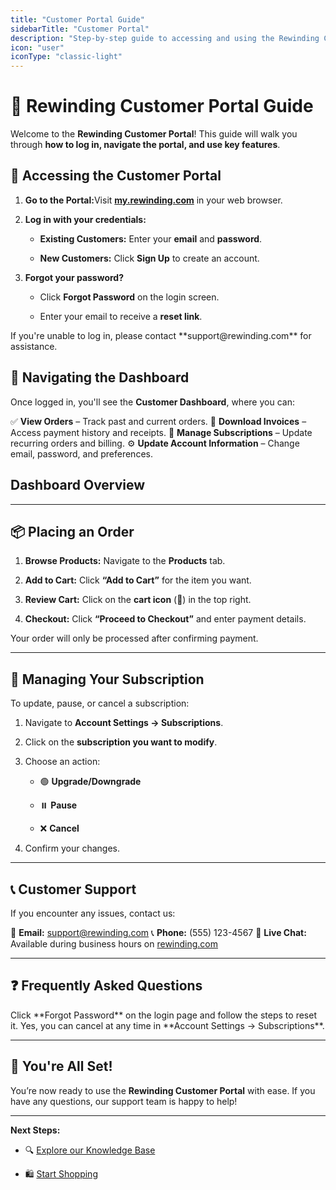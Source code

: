 ```yaml
---
title: "Customer Portal Guide"
sidebarTitle: "Customer Portal"
description: "Step-by-step guide to accessing and using the Rewinding Customer Portal."
icon: "user"
iconType: "classic-light"
---
```


# 🏥 Rewinding Customer Portal Guide

Welcome to the **Rewinding Customer Portal**! This guide will walk you through **how to log in, navigate the portal, and use key features**.

## 🚀 Accessing the Customer Portal

1. **Go to the Portal:**&#x56;isit [**my.rewinding.com**](https://my.rewinding.com) in your web browser.

2. **Log in with your credentials:**

   * **Existing Customers:** Enter your **email** and **password**.

   * **New Customers:** Click **Sign Up** to create an account.

3. **Forgot your password?**

   * Click **Forgot Password** on the login screen.

   * Enter your email to receive a **reset link**.

<Warning>
  If you're unable to log in, please contact **support@rewinding.com** for assistance.
</Warning>

## 📌 Navigating the Dashboard

Once logged in, you'll see the **Customer Dashboard**, where you can:

✅ **View Orders** – Track past and current orders.
📑 **Download Invoices** – Access payment history and receipts.
🔄 **Manage Subscriptions** – Update recurring orders and billing.
⚙️ **Update Account Information** – Change email, password, and preferences.

## **Dashboard Overview**



***

## 📦 Placing an Order

1. **Browse Products:** Navigate to the **Products** tab.

2. **Add to Cart:** Click **“Add to Cart”** for the item you want.

3. **Review Cart:** Click on the **cart icon** (🛒) in the top right.

4. **Checkout:** Click **“Proceed to Checkout”** and enter payment details.

<Callout type="warning">
  Your order will only be processed after confirming payment.
</Callout>

***

## 🔄 Managing Your Subscription

To update, pause, or cancel a subscription:

1. Navigate to **Account Settings → Subscriptions**.

2. Click on the **subscription you want to modify**.

3. Choose an action:

   * 🟢 **Upgrade/Downgrade**

   * ⏸️ **Pause**

   * ❌ **Cancel**

4. Confirm your changes.

***

## 📞 Customer Support

If you encounter any issues, contact us:

📧 **Email:** [support@rewinding.com](mailto:support@rewinding.com)
📞 **Phone:** (555) 123-4567
💬 **Live Chat:** Available during business hours on [rewinding.com](https://rewinding.com)

***

## ❓ Frequently Asked Questions

<Accordion title="How do I reset my password?">
  Click **Forgot Password** on the login page and follow the steps to reset it.
</Accordion>

<Accordion title="Can I cancel my subscription anytime?">
  Yes, you can cancel at any time in **Account Settings → Subscriptions**.
</Accordion>

***

## 🎉 You're All Set!

You’re now ready to use the **Rewinding Customer Portal** with ease. If you have any questions, our support team is happy to help!

***

**Next Steps:**

* 🔍 [Explore our Knowledge Base](https://rewinding.com/docs)

* 🛍️ [Start Shopping](https://my.rewinding.com)
